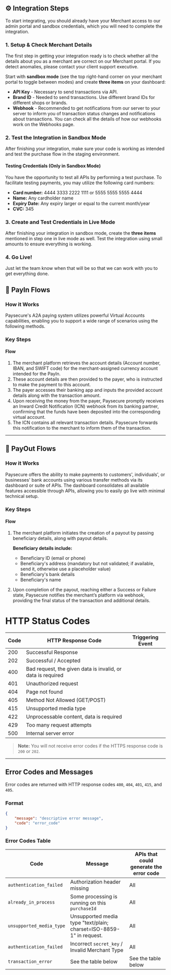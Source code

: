 ## ⚙️ Integration Steps

To start integrating, you should already have your Merchant access to our admin portal and sandbox credentials, which you will need to complete the integration. 

### 1. Setup & Check Merchant Details
The first step in getting your integration ready is to check whether all the details about you as a merchant are correct on our Merchant portal. If you detect anomalies, please contact your client support executive.

Start with **sandbox mode** (see the top right-hand corner on your merchant portal to toggle between modes) and create **three items** on your dashboard:

- **API Key** - Necessary to send transactions via API.
- **Brand ID** - Needed to send transactions. Use different brand IDs for different shops or brands.
- **Webhook** - Recommended to get notifications from our server to your server to inform you of transaction status changes and notifications about transactions. You can check all the details of how our webhooks work on the Webhooks page.

### 2. Test the Integration in Sandbox Mode
After finishing your integration, make sure your code is working as intended and test the purchase flow in the staging environment.

#### Testing Credentials (Only in Sandbox Mode)
You have the opportunity to test all APIs by performing a test purchase. To facilitate testing payments, you may utilize the following card numbers:

- **Card number:** 4444 3333 2222 1111 or 5555 5555 5555 4444
- **Name:** Any cardholder name
- **Expiry Date:** Any expiry larger or equal to the current month/year
- **CVC:** 345

### 3. Create and Test Credentials in Live Mode
After finishing your integration in sandbox mode, create the **three items** mentioned in step one in live mode as well. Test the integration using small amounts to ensure everything is working.

### 4. Go Live!
Just let the team know when that will be so that we can work with you to get everything done.

## 🏦 PayIn Flows
### How it Works
Paysecure's A2A paying system utilizes powerful Virtual Accounts capabilities, enabling you to support a wide range of scenarios using the following methods.

### Key Steps
#### Flow
1. The merchant platform retrieves the account details (Account number, IBAN, and SWIFT code) for the merchant-assigned currency account intended for the PayIn.
2. These account details are then provided to the payer, who is instructed to make the payment to this account.
3. The payer accesses their banking app and inputs the provided account details along with the transaction amount.
4. Upon receiving the money from the payer, Paysecure promptly receives an Inward Credit Notification (ICN) webhook from its banking partner, confirming that the funds have been deposited into the corresponding virtual account.
5. The ICN contains all relevant transaction details. Paysecure forwards this notification to the merchant to inform them of the transaction.

---

## 💸 PayOut Flows
### How it Works
Paysecure offers the ability to make payments to customers', individuals', or businesses' bank accounts using various transfer methods via its dashboard or suite of APIs. The dashboard consolidates all available features accessible through APIs, allowing you to easily go live with minimal technical setup.

### Key Steps
#### Flow
1. The merchant platform initiates the creation of a payout by passing beneficiary details, along with payout details.

   **Beneficiary details include:**
   - Beneficiary ID (email or phone)
   - Beneficiary's address (mandatory but not validated; if available, send it, otherwise use a placeholder value)
   - Beneficiary's bank details
   - Beneficiary's name

2. Upon completion of the payout, reaching either a Success or Failure state, Paysecure notifies the merchant’s platform via webhook, providing the final status of the transaction and additional details.

# HTTP Status Codes

| Code | HTTP Response Code | Triggering Event |
|------|--------------------|-----------------|
| 200  | Successful Response |
| 202  | Successful / Accepted |
| 400  | Bad request, the given data is invalid, or data is required |
| 401  | Unauthorized request |
| 404  | Page not found |
| 405  | Method Not Allowed (GET/POST) |
| 415  | Unsupported media type |
| 422  | Unprocessable content, data is required |
| 429  | Too many request attempts |
| 500  | Internal server error |

> **Note:** You will not receive error codes if the HTTPS response code is `200` or `202`.

---

## Error Codes and Messages

Error codes are returned with HTTP response codes `400`, `404`, `401`, `415`, and `405`.

### Format

```json
{
    "message": "descriptive error message",
    "code": "error_code"
}
```

### Error Codes Table

| Code                  | Message                                              | APIs that could generate the error code |
|-----------------------|------------------------------------------------------|-----------------------------------------|
| `authentication_failed` | Authorization header missing                        | All                                     |
| `already_in_process`   | Some processing is running on this `purchaseId`     | All                                     |
| `unsupported_media_type` | Unsupported media type "text/plain; charset=ISO-8859-1" in request. | All                                     |
| `authentication_failed` | Incorrect `secret_key` / Invalid Merchant Type     | All                                     |
| `transaction_error`    | See the table below                                 | See the table below                     |
